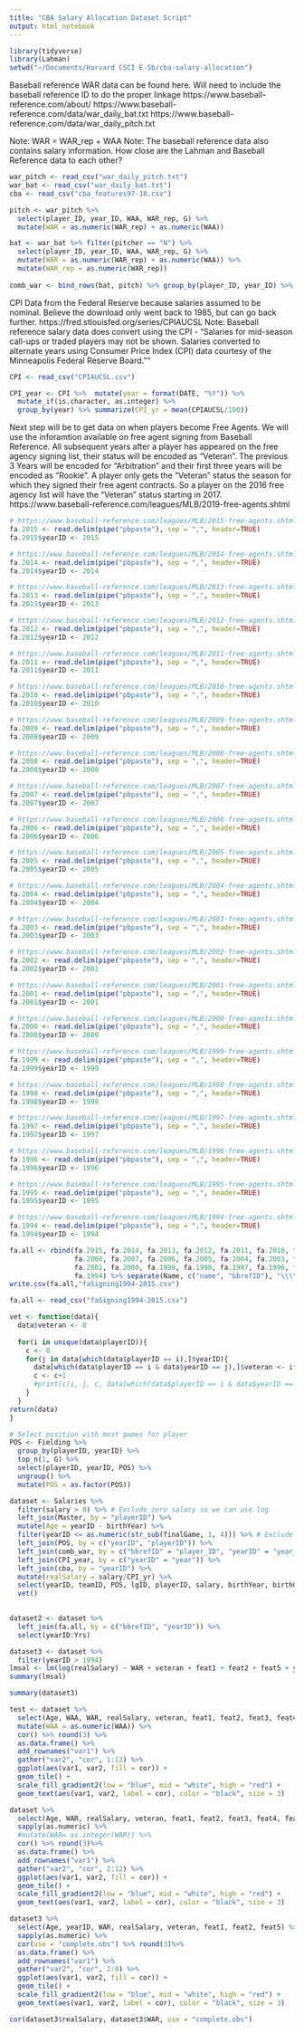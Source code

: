 ```yaml
---
title: "CBA Salary Allocation Dataset Script"
output: html_notebook
---
```


```r
library(tidyverse)
library(Lahman)
setwd("~/Documents/Harvard CSCI E-5b/cba-salary-allocation")
```


Baseball reference WAR data can be found here. Will need to include the baseball reference ID to do the proper linkage
https://www.baseball-reference.com/about/
https://www.baseball-reference.com/data/war_daily_bat.txt
https://www.baseball-reference.com/data/war_daily_pitch.txt

Note: WAR = WAR_rep + WAA
Note: The baseball reference data also contains salary information. How close are the Lahman and Baseball Reference data to each other?

```r
war_pitch <- read_csv("war_daily_pitch.txt")
war_bat <- read_csv("war_daily_bat.txt")
cba <- read_csv("cba_features97-18.csv")
```


```r
pitch <- war_pitch %>%
  select(player_ID, year_ID, WAA, WAR_rep, G) %>%
  mutate(WAR = as.numeric(WAR_rep) + as.numeric(WAA))

bat <- war_bat %>% filter(pitcher == "N") %>%
  select(player_ID, year_ID, WAA, WAR_rep, G) %>%
  mutate(WAR = as.numeric(WAR_rep) + as.numeric(WAA)) %>%
  mutate(WAR_rep = as.numeric(WAR_rep))
  
comb_war <- bind_rows(bat, pitch) %>% group_by(player_ID, year_ID) %>% top_n(1, G)

```

CPI Data from the Federal Reserve because salaries assumed to be nominal. Believe the download only went back to 1985, but can go back further.
https://fred.stlouisfed.org/series/CPIAUCSL
Note: Baseball reference salary data does convert using the CPI  - "Salaries for mid-season call-ups or traded players may not be shown. Salaries converted to alternate years using Consumer Price Index (CPI) data courtesy of the Minneapolis Federal Reserve Board.""

```r
CPI <- read_csv("CPIAUCSL.csv")

CPI_year <- CPI %>%  mutate(year = format(DATE, "%Y")) %>% 
  mutate_if(is.character, as.integer) %>%
  group_by(year) %>% summarize(CPI_yr = mean(CPIAUCSL/100)) 
```

Next step will be to get data on when players become Free Agents. We will use the inforamtion available on free agent signing from Baseball Reference. All subsequent years after a player has appeared on the free agency signing list, their status will be encoded as "Veteran". The previous 3 Years will be encoded for "Arbitration" and their first three years will be encoded as "Rookie". A player only gets the "Veteran" status the season for which they signed their free agent contracts. So a player on the 2016 free agency list will have the "Veteran" status starting in 2017.
https://www.baseball-reference.com/leagues/MLB/2019-free-agents.shtml


```r
# https://www.baseball-reference.com/leagues/MLB/2015-free-agents.shtml
fa.2015 <- read.delim(pipe("pbpaste"), sep = ",", header=TRUE)
fa.2015$yearID <- 2015

# https://www.baseball-reference.com/leagues/MLB/2014-free-agents.shtml
fa.2014 <- read.delim(pipe("pbpaste"), sep = ",", header=TRUE)
fa.2014$yearID <- 2014

# https://www.baseball-reference.com/leagues/MLB/2013-free-agents.shtml
fa.2013 <- read.delim(pipe("pbpaste"), sep = ",", header=TRUE)
fa.2013$yearID <- 2013

# https://www.baseball-reference.com/leagues/MLB/2012-free-agents.shtml
fa.2012 <- read.delim(pipe("pbpaste"), sep = ",", header=TRUE)
fa.2012$yearID <- 2012

# https://www.baseball-reference.com/leagues/MLB/2011-free-agents.shtml
fa.2011 <- read.delim(pipe("pbpaste"), sep = ",", header=TRUE)
fa.2011$yearID <- 2011

# https://www.baseball-reference.com/leagues/MLB/2010-free-agents.shtml
fa.2010 <- read.delim(pipe("pbpaste"), sep = ",", header=TRUE)
fa.2010$yearID <- 2010

# https://www.baseball-reference.com/leagues/MLB/2009-free-agents.shtml
fa.2009 <- read.delim(pipe("pbpaste"), sep = ",", header=TRUE)
fa.2009$yearID <- 2009

# https://www.baseball-reference.com/leagues/MLB/2008-free-agents.shtml
fa.2008 <- read.delim(pipe("pbpaste"), sep = ",", header=TRUE)
fa.2008$yearID <- 2008

# https://www.baseball-reference.com/leagues/MLB/2007-free-agents.shtml
fa.2007 <- read.delim(pipe("pbpaste"), sep = ",", header=TRUE)
fa.2007$yearID <- 2007

# https://www.baseball-reference.com/leagues/MLB/2006-free-agents.shtml
fa.2006 <- read.delim(pipe("pbpaste"), sep = ",", header=TRUE)
fa.2006$yearID <- 2006

# https://www.baseball-reference.com/leagues/MLB/2005-free-agents.shtml
fa.2005 <- read.delim(pipe("pbpaste"), sep = ",", header=TRUE)
fa.2005$yearID <- 2005

# https://www.baseball-reference.com/leagues/MLB/2004-free-agents.shtml
fa.2004 <- read.delim(pipe("pbpaste"), sep = ",", header=TRUE)
fa.2004$yearID <- 2004

# https://www.baseball-reference.com/leagues/MLB/2003-free-agents.shtml
fa.2003 <- read.delim(pipe("pbpaste"), sep = ",", header=TRUE)
fa.2003$yearID <- 2003

# https://www.baseball-reference.com/leagues/MLB/2002-free-agents.shtml
fa.2002 <- read.delim(pipe("pbpaste"), sep = ",", header=TRUE)
fa.2002$yearID <- 2002

# https://www.baseball-reference.com/leagues/MLB/2001-free-agents.shtml
fa.2001 <- read.delim(pipe("pbpaste"), sep = ",", header=TRUE)
fa.2001$yearID <- 2001

# https://www.baseball-reference.com/leagues/MLB/2000-free-agents.shtml
fa.2000 <- read.delim(pipe("pbpaste"), sep = ",", header=TRUE)
fa.2000$yearID <- 2000

# https://www.baseball-reference.com/leagues/MLB/1999-free-agents.shtml
fa.1999 <- read.delim(pipe("pbpaste"), sep = ",", header=TRUE)
fa.1999$yearID <- 1999

# https://www.baseball-reference.com/leagues/MLB/1998-free-agents.shtml
fa.1998 <- read.delim(pipe("pbpaste"), sep = ",", header=TRUE)
fa.1998$yearID <- 1998

# https://www.baseball-reference.com/leagues/MLB/1997-free-agents.shtml
fa.1997 <- read.delim(pipe("pbpaste"), sep = ",", header=TRUE)
fa.1997$yearID <- 1997

# https://www.baseball-reference.com/leagues/MLB/1996-free-agents.shtml
fa.1996 <- read.delim(pipe("pbpaste"), sep = ",", header=TRUE)
fa.1996$yearID <- 1996

# https://www.baseball-reference.com/leagues/MLB/1995-free-agents.shtml
fa.1995 <- read.delim(pipe("pbpaste"), sep = ",", header=TRUE)
fa.1995$yearID <- 1995

# https://www.baseball-reference.com/leagues/MLB/1994-free-agents.shtml
fa.1994 <- read.delim(pipe("pbpaste"), sep = ",", header=TRUE)
fa.1994$yearID <- 1994

```

```r

fa.all <- rbind(fa.2015, fa.2014, fa.2013, fa.2012, fa.2011, fa.2010, fa.2009,
                fa.2008, fa.2007, fa.2006, fa.2005, fa.2004, fa.2003, fa.2002,
                fa.2001, fa.2000, fa.1999, fa.1998, fa.1997, fa.1996, fa.1995,
                fa.1994) %>% separate(Name, c("name", "bbrefID"), "\\\\") # Escape string headaches https://xkcd.com/1638/
write.csv(fa.all,"faSigning1994-2015.csv")

```
```r
fa.all <- read_csv("faSigning1994-2015.csv")
```

```r
vet <- function(data){
  data$veteran <- 0
  
  for(i in unique(data$playerID)){
    c <- 0
    for(j in data[which(data$playerID == i),]$yearID){
      data[which(data$playerID == i & data$yearID == j),]$veteran <- ifelse(c < 7, 0, 1)
      c <- c+1
      #print(c(i, j, c, data[which(data$playerID == i & data$yearID == j),]$veteran))
    }
  }
return(data)
}
```



```r
# Select position with most games for player
POS <- Fielding %>% 
  group_by(playerID, yearID) %>% 
  top_n(1, G) %>%
  select(playerID, yearID, POS) %>%
  ungroup() %>%
  mutate(POS = as.factor(POS))

dataset <- Salaries %>%
  filter(salary > 0) %>% # Exclude zero salary so we can use log
  left_join(Master, by = "playerID") %>%
  mutate(Age = yearID - birthYear) %>%
  filter(yearID <= as.numeric(str_sub(finalGame, 1, 4))) %>% # Exclude errors in salary table
  left_join(POS, by = c("yearID", "playerID")) %>%
  left_join(comb_war, by = c("bbrefID" = "player_ID", "yearID" = "year_ID")) %>%
  left_join(CPI_year, by = c("yearID" = "year")) %>%
  left_join(cba, by = "yearID") %>%
  mutate(realSalary = salary/CPI_yr) %>% 
  select(yearID, teamID, POS, lgID, playerID, salary, birthYear, birthCountry, nameFirst, nameLast, Age, WAA, WAR_rep, WAR, realSalary, bbrefID, feat1, feat2, feat3, feat4, feat5, feat6, feat7) %>%
  vet()
  
```

```r
dataset2 <- dataset %>%
  left_join(fa.all, by = c("bbrefID", "yearID")) %>% 
  select(yearID:Yrs)
```



```r
dataset3 <- dataset %>%
  filter(yearID > 1994)
lmsal <- lm(log(realSalary) ~ WAR + veteran + feat1 + feat2 + feat5 + yearID, data = dataset3)
summary(lmsal)
```
```r
summary(dataset3)
```




```r
test <- dataset %>% 
  select(Age, WAA, WAR, realSalary, veteran, feat1, feat2, feat3, feat4, feat5, feat6, feat7) %>% 
  mutate(WAA = as.numeric(WAA)) %>%
  cor() %>% round(3) %>% 
  as.data.frame() %>% 
  add_rownames("var1") %>%
  gather("var2", "cor", 1:13) %>%
  ggplot(aes(var1, var2, fill = cor)) +
  geom_tile() +
  scale_fill_gradient2(low = "blue", mid = "white", high = "red") +
  geom_text(aes(var1, var2, label = cor), color = "black", size = 3)
```


```r
dataset %>% 
  select(Age, WAR, realSalary, veteran, feat1, feat2, feat3, feat4, feat5, feat6, feat7) %>% 
  sapply(as.numeric) %>%
  #mutate(WAR= as.integer(WAR)) %>%
  cor() %>% round(3)%>% 
  as.data.frame() %>% 
  add_rownames("var1") %>%
  gather("var2", "cor", 2:12) %>%
  ggplot(aes(var1, var2, fill = cor)) +
  geom_tile() +
  scale_fill_gradient2(low = "blue", mid = "white", high = "red") +
  geom_text(aes(var1, var2, label = cor), color = "black", size = 3)
```



```r
dataset3 %>% 
  select(Age, yearID, WAR, realSalary, veteran, feat1, feat2, feat5) %>% 
  sapply(as.numeric) %>%
  cor(use = "complete.obs") %>% round(3)%>% 
  as.data.frame() %>% 
  add_rownames("var1") %>%
  gather("var2", "cor", 2:9) %>%
  ggplot(aes(var1, var2, fill = cor)) +
  geom_tile() +
  scale_fill_gradient2(low = "blue", mid = "white", high = "red") +
  geom_text(aes(var1, var2, label = cor), color = "black", size = 3)
```



```r
cor(dataset3$realSalary, dataset3$WAR, use = "complete.obs")
```







